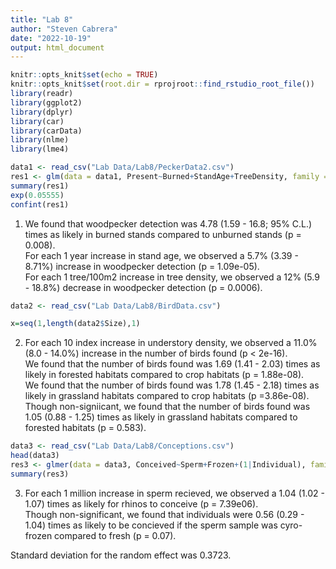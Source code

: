 ```yaml
---
title: "Lab 8"
author: "Steven Cabrera"
date: "2022-10-19"
output: html_document
---
```


```r
knitr::opts_knit$set(echo = TRUE)
knitr::opts_knit$set(root.dir = rprojroot::find_rstudio_root_file())
library(readr)
library(ggplot2)
library(dplyr)
library(car)
library(carData)
library(nlme)
library(lme4)
```

```r
data1 <- read_csv("Lab Data/Lab8/PeckerData2.csv")
res1 <- glm(data = data1, Present~Burned+StandAge+TreeDensity, family = binomial)
summary(res1)
exp(0.05555)
confint(res1)
```

1. We found that woodpecker detection was 4.78 (1.59 - 16.8; 95% C.L.) times as likely in burned stands compared to unburned stands (p = 0.008).  
For each 1 year increase in stand age, we observed a 5.7% (3.39 - 8.71%) increase in woodpecker detection (p = 1.09e-05).  
For each 1 tree/100m2 increase in tree density, we observed a 12% (5.9 - 18.8%) decrease in woodpecker detection (p = 0.0006).

```r
data2 <- read_csv("Lab Data/Lab8/BirdData.csv")

x=seq(1,length(data2$Size),1)
```

2. For each 10 index increase in understory density, we observed a 11.0% (8.0 - 14.0%) increase in the number of birds found (p < 2e-16).    
We found that the number of birds found was 1.69 (1.41 - 2.03) times as likely in forested habitats compared to crop habitats (p = 1.88e-08).    
We found that the number of birds found was 1.78 (1.45 - 2.18) times as likely in grassland habitats compared to crop habitats (p =3.86e-08).    
Though non-signiicant, we found that the number of birds found was 1.05 (0.88 - 1.25) times as likely in grassland habitats compared to forested habitats (p = 0.583).  

```r
data3 <- read_csv("Lab Data/Lab8/Conceptions.csv")
head(data3)
res3 <- glmer(data = data3, Conceived~Sperm+Frozen+(1|Individual), family = binomial)
summary(res3)
```

3. For each 1 million increase in sperm recieved, we observed a 1.04 (1.02 - 1.07) times as likely for rhinos to conceive  (p = 7.39e06).    
Though non-significant, we found that individuals were 0.56 (0.29 - 1.04) times as likely to be concieved if the sperm sample was cyro-frozen compared to fresh (p = 0.07).  

Standard deviation for the random effect was 0.3723.
